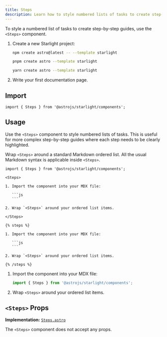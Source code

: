 ```yaml
---
title: Steps
description: Learn how to style numbered lists of tasks to create step-by-step guides in Starlight.
---
```



To style a numbered list of tasks to create step-by-step guides, use the `<Steps>` component.


<Preview>

<Steps slot="preview">

1. Create a new Starlight project:

   <Tabs syncKey="pkg">

   <TabItem label="npm">

   ```sh
   npm create astro@latest -- --template starlight
   ```

   </TabItem>

   <TabItem label="pnpm">

   ```sh
   pnpm create astro --template starlight
   ```

   </TabItem>

   <TabItem label="Yarn">

   ```sh
   yarn create astro --template starlight
   ```

   </TabItem>

   </Tabs>

2. Write your first documentation page.

</Steps>

</Preview>

## Import

```tsx
import { Steps } from '@astrojs/starlight/components';
```

## Usage

Use the `<Steps>` component to style numbered lists of tasks.
This is useful for more complex step-by-step guides where each step needs to be clearly highlighted.

Wrap `<Steps>` around a standard Markdown ordered list.
All the usual Markdown syntax is applicable inside `<Steps>`.

<Preview>

````mdx
import { Steps } from '@astrojs/starlight/components';

<Steps>

1. Import the component into your MDX file:

   ```js
   ```

2. Wrap `<Steps>` around your ordered list items.

</Steps>
````

<Fragment slot="markdoc">

````markdoc
{% steps %}

1. Import the component into your MDX file:

   ```js
   ```

2. Wrap `<Steps>` around your ordered list items.

{% /steps %}
````

</Fragment>

<Steps slot="preview">

1. Import the component into your MDX file:

   ```js
   import { Steps } from '@astrojs/starlight/components';
   ```

2. Wrap `<Steps>` around your ordered list items.

</Steps>

</Preview>

## `<Steps>` Props

**Implementation:** [`Steps.astro`](https://github.com/withastro/starlight/blob/main/packages/starlight/user-components/Steps.astro)

The `<Steps>` component does not accept any props.
